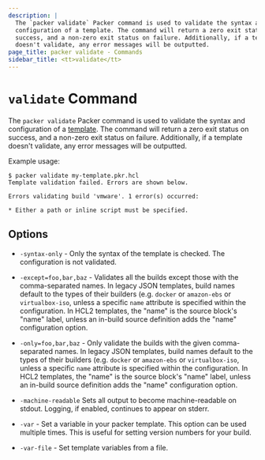 ```yaml
---
description: |
  The `packer validate` Packer command is used to validate the syntax and
  configuration of a template. The command will return a zero exit status on
  success, and a non-zero exit status on failure. Additionally, if a template
  doesn't validate, any error messages will be outputted.
page_title: packer validate - Commands
sidebar_title: <tt>validate</tt>
---
```


# `validate` Command

The `packer validate` Packer command is used to validate the syntax and
configuration of a [template](/docs/templates). The command will
return a zero exit status on success, and a non-zero exit status on failure.
Additionally, if a template doesn't validate, any error messages will be
outputted.

Example usage:

```shell-session
$ packer validate my-template.pkr.hcl
Template validation failed. Errors are shown below.

Errors validating build 'vmware'. 1 error(s) occurred:

* Either a path or inline script must be specified.
```

## Options

- `-syntax-only` - Only the syntax of the template is checked. The
  configuration is not validated.

- `-except=foo,bar,baz` - Validates all the builds except those with the
  comma-separated names. In legacy JSON templates, build names default to the
  types of their builders (e.g. `docker` or
  `amazon-ebs` or `virtualbox-iso`, unless a specific `name` attribute is
  specified within the configuration. In HCL2 templates, the "name" is the
  source block's "name" label, unless an in-build source definition adds the
  "name" configuration option.

- `-only=foo,bar,baz` - Only validate the builds with the given comma-separated
  names. In legacy JSON templates, build names default to the
  types of their builders (e.g. `docker` or
  `amazon-ebs` or `virtualbox-iso`, unless a specific `name` attribute is
  specified within the configuration. In HCL2 templates, the "name" is the
  source block's "name" label, unless an in-build source definition adds the
  "name" configuration option.

- `-machine-readable` Sets all output to become machine-readable on stdout.
  Logging, if enabled, continues to appear on stderr.

- `-var` - Set a variable in your packer template. This option can be used
  multiple times. This is useful for setting version numbers for your build.

- `-var-file` - Set template variables from a file.
